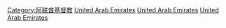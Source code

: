 [[Category:阿联酋基督教|Category:阿联酋基督教]]
[[Category:中东天主教|United Arab Emirates]]
[[Category:亚洲天主教|United Arab Emirates]]
[[Category:各国天主教|United Arab Emirates]]